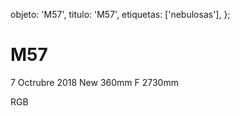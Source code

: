 
  objeto: 'M57',
  titulo: 'M57',
  etiquetas: ['nebulosas'],
};

# M57

<Imagen
  src="registro/m57_20181000_2_m57_f.jpg"
  fecha="20181000"
/>

 7 Octrubre 2018 New 360mm F 2730mm

<Imagen
  src="registro/m57_20121100_1_rgbpix3.jpg"
  fecha="20121100"
/>

 RGB